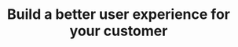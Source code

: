 ---
event_type: lightning
short_name: fest20
name: Fest 2020
year_origin: 2020
month_origin: 4
date_origin: '2020-04-24'
start_date: '2020-04-24'
end_date: '2020-04-24'
response_count: 236
pre_title: We guide you to think future, fix problems, create value to
title: Build a better user experience for your customer
header_image: header_image.png
about:
  pre_title: Why to attend
  title: About
  description: Blah blah blah blah blah blah blah blah blah blah blah blah blah blah blah
  highlights:
    - highlight:
      img: some_url
      text: Inspired
      details: Wide range of  blah blah blah blah blah blah blah blah blah blah blah blah 
event: 
    pre_title: Seasons
    title: Event
    events:
      - event:
          title: UI.Focus Festival 2019
          start_date: This is start date
          end_date : end date
          start_time: start time
          end_time: end time
testimonials:
  - feedback:  
          text: The presenter was very good in explaining the concepts, he was knowledgeable and explained very nicely and in an easy way. It would have been good we could have another session from him as he had to rush through the last topic due to unavailability of time.
          who: Anonymous
  - feedback:  
          text: The presenter was very good in explaining the concepts, he was knowledgeable and explained very nicely and in an easy way. It would have been good we could have another session from him as he had to rush through the last topic due to unavailability of time.
          who: Anonymous               

tags: 
  - pub
  - devlife
  - smartlife
---